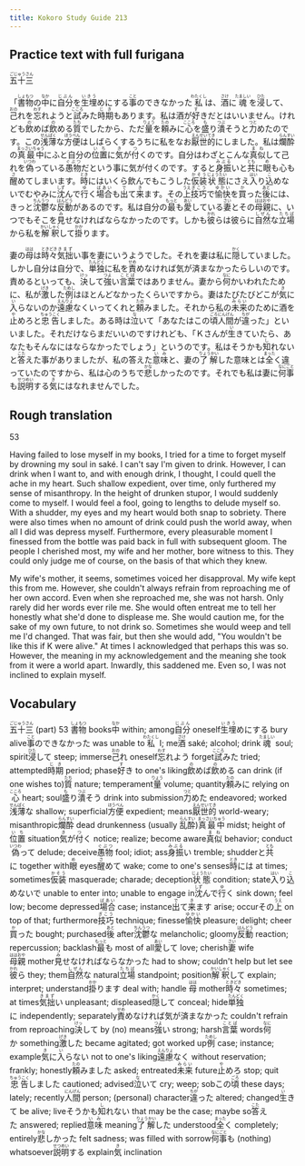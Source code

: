 ```yaml
---
title: Kokoro Study Guide 213
---
```


## Practice text with full furigana

<p>
<ruby><rb>五十三</rb><rt>ごじゅうさん</rt></ruby>
</p>

<p>
「<ruby><rb>書物</rb><rt>しょもつ</rt></ruby>の<ruby><rb>中</rb><rt>なか</rt></ruby>に<ruby><rb>自分</rb><rt>じぶん</rt></ruby>を<ruby><rb>生埋</rb><rt>いきう</rt></ruby>めにする<ruby><rb>事</rb><rt>こと</rt></ruby>のできなかった<ruby><rb>私</rb><rt>わたくし</rt></ruby>は、<ruby><rb>酒</rb><rt>さけ</rt></ruby>に<ruby><rb>魂</rb><rt>たましい</rt></ruby>を<ruby><rb>浸</rb><rt>ひた</rt></ruby>して、<ruby><rb>己</rb><rt>おの</rt></ruby>れを<ruby><rb>忘</rb><rt>わす</rt></ruby>れようと<ruby><rb>試</rb><rt>こころ</rt></ruby>みた<ruby><rb>時期</rb><rt>じき</rt></ruby>もあります。私は酒が<ruby><rb>好</rb><rt>す</rt></ruby>きだとはいいません。けれども<ruby><rb>飲</rb><rt>の</rt></ruby>めば<ruby><rb>飲</rb><rt>の</rt></ruby>める<ruby><rb>質</rb><rt>たち</rt></ruby>でしたから、ただ<ruby><rb>量</rb><rt>りょう</rt></ruby>を<ruby><rb>頼</rb><rt>たの</rt></ruby>みに<ruby><rb>心</rb><rt>こころ</rt></ruby>を<ruby><rb>盛</rb><rt>も</rt></ruby>り<ruby><rb>潰</rb><rt>つぶ</rt></ruby>そうと<ruby><rb>力</rb><rt>つと</rt></ruby>めたのです。この<ruby><rb>浅薄</rb><rt>せんぱく</rt></ruby>な<ruby><rb>方便</rb><rt>ほうべん</rt></ruby>はしばらくするうちに私をなお<ruby><rb>厭世的</rb><rt>えんせいてき</rt></ruby>にしました。私は<ruby><rb>爛酔</rb><rt>らんすい</rt></ruby>の<ruby><rb>真最中</rb><rt>まっさいちゅう</rt></ruby>にふと自分の<ruby><rb>位置</rb><rt>いち</rt></ruby>に<ruby><rb>気</rb><rt>き</rt></ruby>が<ruby><rb>付</rb><rt>つ</rt></ruby>くのです。自分はわざとこんな<ruby><rb>真似</rb><rt>まね</rt></ruby>して己れを<ruby><rb>偽</rb><rt>いつわ</rt></ruby>っている<ruby><rb>愚物</rb><rt>ぐぶつ</rt></ruby>だという事に気が付くのです。すると<ruby><rb>身振</rb><rt>みぶる</rt></ruby>いと<ruby><rb>共</rb><rt>とも</rt></ruby>に<ruby><rb>眼</rb><rt>め</rt></ruby>も心も<ruby><rb>醒</rb><rt>さ</rt></ruby>めてしまいます。<ruby><rb>時</rb><rt>とき</rt></ruby>にはいくら飲んでもこうした<ruby><rb>仮装</rb><rt>かそう</rt></ruby><ruby><rb>状態</rb><rt>じょうたい</rt></ruby>にさえ<ruby><rb>入</rb><rt>はい</rt></ruby>り<ruby><rb>込</rb><rt>こ</rt></ruby>めないでむやみに<ruby><rb>沈</rb><rt>しず</rt></ruby>んで<ruby><rb>行</rb><rt>ゆ</rt></ruby>く<ruby><rb>場合</rb><rt>ばあい</rt></ruby>も<ruby><rb>出</rb><rt>で</rt></ruby>て<ruby><rb>来</rb><rt>き</rt></ruby>ます。その<ruby><rb>上</rb><rt>うえ</rt></ruby><ruby><rb>技巧</rb><rt>ぎこう</rt></ruby>で<ruby><rb>愉快</rb><rt>ゆかい</rt></ruby>を<ruby><rb>買</rb><rt>か</rt></ruby>った<ruby><rb>後</rb><rt>あと</rt></ruby>には、きっと<ruby><rb>沈鬱</rb><rt>ちんうつ</rt></ruby>な<ruby><rb>反動</rb><rt>はんどう</rt></ruby>があるのです。私は自分の<ruby><rb>最</rb><rt>もっと</rt></ruby>も<ruby><rb>愛</rb><rt>あい</rt></ruby>している<ruby><rb>妻</rb><rt>さい</rt></ruby>とその<ruby><rb>母親</rb><rt>ははおや</rt></ruby>に、いつでもそこを<ruby><rb>見</rb><rt>み</rt></ruby>せなければならなかったのです。しかも<ruby><rb>彼</rb><rt>かれ</rt></ruby>らは彼らに<ruby><rb>自然</rb><rt>しぜん</rt></ruby>な<ruby><rb>立場</rb><rt>たちば</rt></ruby>から私を<ruby><rb>解釈</rb><rt>かいしゃく</rt></ruby>して<ruby><rb>掛</rb><rt>かか</rt></ruby>ります。
</p>

<p>
妻の<ruby><rb>母</rb><rt>はは</rt></ruby>は<ruby><rb>時々</rb><rt>ときどき</rt></ruby><ruby><rb>気拙</rb><rt>きまず</rt></ruby>い事を妻にいうようでした。それを妻は私に<ruby><rb>隠</rb><rt>かく</rt></ruby>していました。しかし自分は自分で、<ruby><rb>単独</rb><rt>たんどく</rt></ruby>に私を<ruby><rb>責</rb><rt>せめ</rt></ruby>めなければ気が済まなかったらしいのです。責めるといっても、<ruby><rb>決</rb><rt>けっ</rt></ruby>して<ruby><rb>強</rb><rt>つよ</rt></ruby>い<ruby><rb>言葉</rb><rt>ことば</rt></ruby>ではありません。妻から<ruby><rb>何</rb><rt>なに</rt></ruby>かいわれたために、私が<ruby><rb>激</rb><rt>げき</rt></ruby>した<ruby><rb>例</rb><rt>ためし</rt></ruby>はほとんどなかったくらいですから。妻はたびたびどこが<ruby><rb>気</rb><rt>き</rt></ruby>に<ruby><rb>入</rb><rt>い</rt></ruby>らないのか<ruby><rb>遠慮</rb><rt>えんりょ</rt></ruby>なくいってくれと<ruby><rb>頼</rb><rt>たの</rt></ruby>みました。それから私の<ruby><rb>未来</rb><rt>みらい</rt></ruby>のために酒を<ruby><rb>止</rb><rt>や</rt></ruby>めろと<ruby><rb>忠告</rb><rt>ちゅうこく</rt></ruby>しました。ある時は<ruby><rb>泣</rb><rt>な</rt></ruby>いて「あなたはこの<ruby><rb>頃</rb><rt>ごろ</rt></ruby><ruby><rb>人間</rb><rt>にんげん</rt></ruby>が<ruby><rb>違</rb><rt>ちが</rt></ruby>った」といいました。それだけならまだいいのですけれども、「Ｋさんが<ruby><rb>生</rb><rt>い</rt></ruby>きていたら、あなたもそんなにはならなかったでしょう」というのです。私はそうかも<ruby><rb>知</rb><rt>し</rt></ruby>れないと<ruby><rb>答</rb><rt>こた</rt></ruby>えた事がありましたが、私の答えた<ruby><rb>意味</rb><rt>いみ</rt></ruby>と、妻の<ruby><rb>了解</rb><rt>りょうかい</rt></ruby>した意味とは<ruby><rb>全</rb><rt>まった</rt></ruby>く違っていたのですから、私は心のうちで<ruby><rb>悲</rb><rt>かな</rt></ruby>しかったのです。それでも私は妻に<ruby><rb>何事</rb><rt>なにごと</rt></ruby>も<ruby><rb>説明</rb><rt>せつめい</rt></ruby>する<ruby><rb>気</rb><rt>き</rt></ruby>にはなれませんでした。
</p>


## Rough translation

53

Having failed to lose myself in my books, I tried for a time to forget myself by drowning my soul in saké. I can't say I'm given to drink. However, I can drink when I want to, and with enough drink, I thought, I could quell the ache in my heart. Such shallow expedient, over time, only furthered my sense of misanthropy. In the height of drunken stupor, I would suddenly come to myself. I would feel a fool, going to lengths to delude myself so. With a shudder, my eyes and my heart would both snap to sobriety. There were also times when no amount of drink could push the world away, when all I did was depress myself. Furthermore, every pleasurable moment I finessed from the bottle was paid back in full with subsequent gloom. The people I cherished most, my wife and her mother, bore witness to this. They could only judge me of course, on the basis of that which they knew.

My wife's mother, it seems, sometimes voiced her disapproval. My wife kept this from me. However, she couldn't always refrain from reproaching me of her own accord. Even when she reproached me, she was not harsh. Only rarely did her words ever rile me. She would often entreat me to tell her honestly what she'd done to displease me. She would caution me, for the sake of my own future, to not drink so. Sometimes she would weep and tell me I'd changed. That was fair, but then she would add, "You wouldn't be like this if K were alive." At times I acknowledged that perhaps this was so. However, the meaning in my acknowledgement and the meaning she took from it were a world apart. Inwardly, this saddened me. Even so, I was not inclined to explain myself.   


## Vocabulary

<p>
<span class="vocabstudy"><ruby><rb>五十三</rb><rt>ごじゅうさん</rt></ruby>&nbsp;(part) 53</span>
<span class="vocabstudy"><ruby><rb>書物</rb><rt>しょもつ</rt></ruby>&nbsp;books</span><span class="vocabstudy"><ruby><rb>中</rb><rt>なか</rt></ruby>&nbsp;within; among</span><span class="vocabstudy"><ruby><rb>自分</rb><rt>じぶん</rt></ruby>&nbsp;oneself</span><span class="vocabstudy"><ruby><rb>生埋</rb><rt>いきう</rt></ruby>めにする&nbsp;bury alive</span><span class="vocabstudy"><ruby><rb>事</rb><rt>こと</rt></ruby>のできなかった&nbsp;was unable to</span><span class="vocabstudy"><ruby><rb>私</rb><rt>わたくし</rt></ruby>&nbsp;I; me</span><span class="vocabstudy"><ruby><rb>酒</rb><rt>さけ</rt></ruby>&nbsp;saké; alcohol; drink</span><span class="vocabstudy"><ruby><rb>魂</rb><rt>たましい</rt></ruby>&nbsp;soul; spirit</span><span class="vocabstudy"><ruby><rb>浸</rb><rt>ひた</rt></ruby>して&nbsp;steep; immerse</span><span class="vocabstudy"><ruby><rb>己</rb><rt>おの</rt></ruby>れ&nbsp;oneself</span><span class="vocabstudy"><ruby><rb>忘</rb><rt>わす</rt></ruby>れよう&nbsp;forget</span><span class="vocabstudy"><ruby><rb>試</rb><rt>こころ</rt></ruby>みた&nbsp;tried; attempted</span><span class="vocabstudy"><ruby><rb>時期</rb><rt>じき</rt></ruby>&nbsp;period; phase</span><span class="vocabstudy"><ruby><rb>好</rb><rt>す</rt></ruby>き&nbsp;to one's liking</span><span class="vocabstudy"><ruby><rb>飲</rb><rt>の</rt></ruby>めば<ruby><rb>飲</rb><rt>の</rt></ruby>める&nbsp;can drink (if one wishes to)</span><span class="vocabstudy"><ruby><rb>質</rb><rt>たち</rt></ruby>&nbsp;nature; temperament</span><span class="vocabstudy"><ruby><rb>量</rb><rt>りょう</rt></ruby>&nbsp;volume; quantity</span><span class="vocabstudy"><ruby><rb>頼</rb><rt>たの</rt></ruby>みに&nbsp;relying on</span><span class="vocabstudy"><ruby><rb>心</rb><rt>こころ</rt></ruby>&nbsp;heart; soul</span><span class="vocabstudy"><ruby><rb>盛</rb><rt>も</rt></ruby>り<ruby><rb>潰</rb><rt>つぶ</rt></ruby>そう&nbsp;drink into submission</span><span class="vocabstudy"><ruby><rb>力</rb><rt>つと</rt></ruby>めた&nbsp;endeavored; worked</span><span class="vocabstudy"><ruby><rb>浅薄</rb><rt>せんぱく</rt></ruby>な&nbsp;shallow; superficial</span><span class="vocabstudy"><ruby><rb>方便</rb><rt>ほうべん</rt></ruby>&nbsp;expedient; means</span><span class="vocabstudy"><ruby><rb>厭世的</rb><rt>えんせいてき</rt></ruby>&nbsp;world-weary; misanthropic</span><span class="vocabstudy"><ruby><rb>爛酔</rb><rt>らんすい</rt></ruby>&nbsp;dead drunkenness (usually <ruby><rb>乱酔</rb><rt>らんすい</rt></ruby>)</span><span class="vocabstudy"><ruby><rb>真最中</rb><rt>まっさいちゅう</rt></ruby>&nbsp;midst; height of</span><span class="vocabstudy"><ruby><rb>位置</rb><rt>いち</rt></ruby>&nbsp;situation</span><span class="vocabstudy"><ruby><rb>気</rb><rt>き</rt></ruby>が<ruby><rb>付</rb><rt>つ</rt></ruby>く&nbsp;notice; realize; become aware</span><span class="vocabstudy"><ruby><rb>真似</rb><rt>まね</rt></ruby>&nbsp;behavior; conduct</span><span class="vocabstudy"><ruby><rb>偽</rb><rt>いつわ</rt></ruby>って&nbsp;delude; deceive</span><span class="vocabstudy"><ruby><rb>愚物</rb><rt>ぐぶつ</rt></ruby>&nbsp;fool; idiot; ass</span><span class="vocabstudy"><ruby><rb>身振</rb><rt>みぶる</rt></ruby>い&nbsp;tremble; shudder</span><span class="vocabstudy">と<ruby><rb>共</rb><rt>とも</rt></ruby>に&nbsp;together with</span><span class="vocabstudy"><ruby><rb>眼</rb><rt>め</rt></ruby>&nbsp;eyes</span><span class="vocabstudy"><ruby><rb>醒</rb><rt>さ</rt></ruby>めて&nbsp;wake; come to one's senses</span><span class="vocabstudy"><ruby><rb>時</rb><rt>とき</rt></ruby>には&nbsp;at times; sometimes</span><span class="vocabstudy"><ruby><rb>仮装</rb><rt>かそう</rt></ruby>&nbsp;masquerade; charade; deception</span><span class="vocabstudy"><ruby><rb>状態</rb><rt>じょうたい</rt></ruby>&nbsp;condition; state</span><span class="vocabstudy"><ruby><rb>入</rb><rt>はい</rt></ruby>り<ruby><rb>込</rb><rt>こ</rt></ruby>めないで&nbsp;unable to enter into; unable to engage in</span><span class="vocabstudy"><ruby><rb>沈</rb><rt>しず</rt></ruby>んで<ruby><rb>行</rb><rt>ゆ</rt></ruby>く&nbsp;sink down; feel low; become depressed</span><span class="vocabstudy"><ruby><rb>場合</rb><rt>ばあい</rt></ruby>&nbsp;case; instance</span><span class="vocabstudy"><ruby><rb>出</rb><rt>で</rt></ruby>て<ruby><rb>来</rb><rt>き</rt></ruby>ます&nbsp;arise; occur</span><span class="vocabstudy">その<ruby><rb>上</rb><rt>うえ</rt></ruby>&nbsp;on top of that; furthermore</span><span class="vocabstudy"><ruby><rb>技巧</rb><rt>ぎこう</rt></ruby>&nbsp;technique; finesse</span><span class="vocabstudy"><ruby><rb>愉快</rb><rt>ゆかい</rt></ruby>&nbsp;pleasure; delight; cheer</span><span class="vocabstudy"><ruby><rb>買</rb><rt>か</rt></ruby>った&nbsp;bought; purchased</span><span class="vocabstudy"><ruby><rb>後</rb><rt>あと</rt></ruby>&nbsp;after</span><span class="vocabstudy"><ruby><rb>沈鬱</rb><rt>ちんうつ</rt></ruby>な&nbsp;melancholic; gloomy</span><span class="vocabstudy"><ruby><rb>反動</rb><rt>はんどう</rt></ruby>&nbsp;reaction; repercussion; backlash</span><span class="vocabstudy"><ruby><rb>最</rb><rt>もっと</rt></ruby>も&nbsp;most of all</span><span class="vocabstudy"><ruby><rb>愛</rb><rt>あい</rt></ruby>して&nbsp;love; cherish</span><span class="vocabstudy"><ruby><rb>妻</rb><rt>さい</rt></ruby>&nbsp;wife</span><span class="vocabstudy"><ruby><rb>母親</rb><rt>ははおや</rt></ruby>&nbsp;mother</span><span class="vocabstudy"><ruby><rb>見</rb><rt>み</rt></ruby>せなければならなかった&nbsp;had to show; couldn't help but let see</span><span class="vocabstudy"><ruby><rb>彼</rb><rt>かれ</rt></ruby>ら&nbsp;they; them</span><span class="vocabstudy"><ruby><rb>自然</rb><rt>しぜん</rt></ruby>な&nbsp;natural</span><span class="vocabstudy"><ruby><rb>立場</rb><rt>たちば</rt></ruby>&nbsp;standpoint; position</span><span class="vocabstudy"><ruby><rb>解釈</rb><rt>かいしゃく</rt></ruby>して&nbsp;explain; interpret; understand</span><span class="vocabstudy"><ruby><rb>掛</rb><rt>かか</rt></ruby>ります&nbsp;deal with; handle</span>
<span class="vocabstudy"><ruby><rb>母</rb><rt>はは</rt></ruby>&nbsp;mother</span><span class="vocabstudy"><ruby><rb>時々</rb><rt>ときどき</rt></ruby>&nbsp;sometimes; at times</span><span class="vocabstudy"><ruby><rb>気拙</rb><rt>きまず</rt></ruby>い&nbsp;unpleasant; displeased</span><span class="vocabstudy"><ruby><rb>隠</rb><rt>かく</rt></ruby>して&nbsp;conceal; hide</span><span class="vocabstudy"><ruby><rb>単独</rb><rt>たんどく</rt></ruby>に&nbsp;independently; separately</span><span class="vocabstudy"><ruby><rb>責</rb><rt>せめ</rt></ruby>めなければ気が済まなかった&nbsp;couldn't refrain from reproaching</span><span class="vocabstudy"><ruby><rb>決</rb><rt>けっ</rt></ruby>して&nbsp;by (no) means</span><span class="vocabstudy"><ruby><rb>強</rb><rt>つよ</rt></ruby>い&nbsp;strong; harsh</span><span class="vocabstudy"><ruby><rb>言葉</rb><rt>ことば</rt></ruby>&nbsp;words</span><span class="vocabstudy"><ruby><rb>何</rb><rt>なに</rt></ruby>か&nbsp;something</span><span class="vocabstudy"><ruby><rb>激</rb><rt>げき</rt></ruby>した&nbsp;became agitated; got worked up</span><span class="vocabstudy"><ruby><rb>例</rb><rt>ためし</rt></ruby>&nbsp;case; instance; example</span><span class="vocabstudy"><ruby><rb>気</rb><rt>き</rt></ruby>に<ruby><rb>入</rb><rt>い</rt></ruby>らない&nbsp;not to one's liking</span><span class="vocabstudy"><ruby><rb>遠慮</rb><rt>えんりょ</rt></ruby>なく&nbsp;without reservation; frankly; honestly</span><span class="vocabstudy"><ruby><rb>頼</rb><rt>たの</rt></ruby>みました&nbsp;asked; entreated</span><span class="vocabstudy"><ruby><rb>未来</rb><rt>みらい</rt></ruby>&nbsp;future</span><span class="vocabstudy"><ruby><rb>止</rb><rt>や</rt></ruby>めろ&nbsp;stop; quit</span><span class="vocabstudy"><ruby><rb>忠告</rb><rt>ちゅうこく</rt></ruby>しました&nbsp;cautioned; advised</span><span class="vocabstudy"><ruby><rb>泣</rb><rt>な</rt></ruby>いて&nbsp;cry; weep; sob</span><span class="vocabstudy">この<ruby><rb>頃</rb><rt>ごろ</rt></ruby>&nbsp;these days; lately; recently</span><span class="vocabstudy"><ruby><rb>人間</rb><rt>にんげん</rt></ruby>&nbsp;person; (personal) character</span><span class="vocabstudy"><ruby><rb>違</rb><rt>ちが</rt></ruby>った&nbsp;altered; changed</span><span class="vocabstudy"><ruby><rb>生</rb><rt>い</rt></ruby>きて&nbsp;be alive; live</span><span class="vocabstudy">そうかも<ruby><rb>知</rb><rt>し</rt></ruby>れない&nbsp;that may be the case; maybe so</span><span class="vocabstudy"><ruby><rb>答</rb><rt>こた</rt></ruby>えた&nbsp;answered; replied</span><span class="vocabstudy"><ruby><rb>意味</rb><rt>いみ</rt></ruby>&nbsp;meaning</span><span class="vocabstudy"><ruby><rb>了解</rb><rt>りょうかい</rt></ruby>した&nbsp;understood</span><span class="vocabstudy"><ruby><rb>全</rb><rt>まった</rt></ruby>く&nbsp;completely; entirely</span><span class="vocabstudy"><ruby><rb>悲</rb><rt>かな</rt></ruby>しかった&nbsp;felt sadness; was filled with sorrow</span><span class="vocabstudy"><ruby><rb>何事</rb><rt>なにごと</rt></ruby>も&nbsp;(nothing) whatsoever</span><span class="vocabstudy"><ruby><rb>説明</rb><rt>せつめい</rt></ruby>する&nbsp;explain</span><span class="vocabstudy"><ruby><rb>気</rb><rt>き</rt></ruby>&nbsp;inclination</span>
</p>
